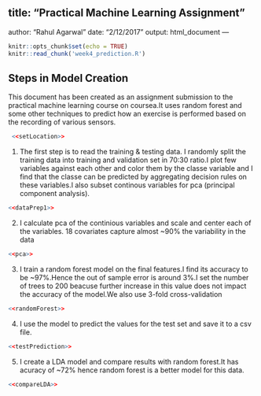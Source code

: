 title: "Practical Machine Learning Assignment"
---
author: "Rahul Agarwal"
date: "2/12/2017"
output: html_document
---

```r
knitr::opts_chunk$set(echo = TRUE)
knitr::read_chunk('week4_prediction.R')
```

## Steps in Model Creation

This document has been created as an assignment submission to the practical machine learning course on coursea.It uses random forest and some other techniques to predict how an exercise is performed based on the recording of various sensors.


```r
 <<setLocation>>
```
1. The first step is to read the training & testing data. I randomly split the training data into training and validation set in 70:30 ratio.I plot few variables against each other and color them by the classe variable and I find that the classe can be predicted by aggregating decision rules on these variables.I also subset continous variables for pca (principal component analysis).
```r
<<dataPrep1>>
```


2. I calculate pca of the continious variables and scale and center each of the variables. 18 covariates capture almost ~90% the variability in the data
```r
<<pca>>
```

3. I train a random forest model on the final features.I find its accuracy to be ~97%.Hence the out of sample error is around 3%.I set the number of trees to 200 beacuse further increase in this value does not impact the accuracy of the model.We also use 3-fold cross-validation
```r
<<randomForest>>
```

4. I use the model to predict the values for the test set and save it to a csv file.
```r
<<testPrediction>>
```

5. I create a LDA model and compare results with random forest.It has acuracy of ~72% hence random forest is a better model for this data.

```r
<<compareLDA>>
```

